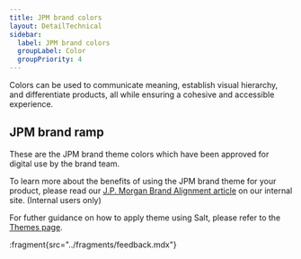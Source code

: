 ```yaml
---
title: JPM brand colors
layout: DetailTechnical
sidebar:
  label: JPM brand colors
  groupLabel: Color
  groupPriority: 4
---
```


Colors can be used to communicate meaning, establish visual hierarchy, and differentiate products, all while ensuring a cohesive and accessible experience.

## JPM brand ramp

These are the JPM brand theme colors which have been approved for digital use by the brand team.

To learn more about the benefits of using the JPM brand theme for your product, please read our [J.P. Morgan Brand Alignment article](https://go/salt-ds-internal/product/jpm-brand) on our internal site. (Internal users only)

For futher guidance on how to apply theme using Salt, please refer to the [Themes page](/salt/themes/index).

<FoundationColorView group="foundation" />

:fragment{src="../fragments/feedback.mdx"}
